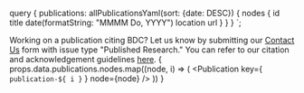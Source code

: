   query {
    publications: allPublicationsYaml(sort: {date: DESC}) {
      nodes {
        id
        title
        date(formatString: "MMMM Do, YYYY")
        location
        url
      }
    }
  }
`;

<PageContent title="Published Research" maxWidth="800px">

  <InfoCard title="Tell us about your research using BDC" icon={MicroscopeIcon}>

  Working on a publication citing BDC? Let us know by submitting our [Contact Us](/help-and-support/contact-us/) form with issue type "Published Research." You can refer to our citation and acknowledgement guidelines [here](https://bdcatalyst.gitbook.io/biodata-catalyst-documentation/community/citation-and-acknowledgement).
  </InfoCard>
  {
    props.data.publications.nodes.map((node, i) => (
      <Publication key={ `publication-${ i }` } node={node} />
    ))
  }
</PageContent>